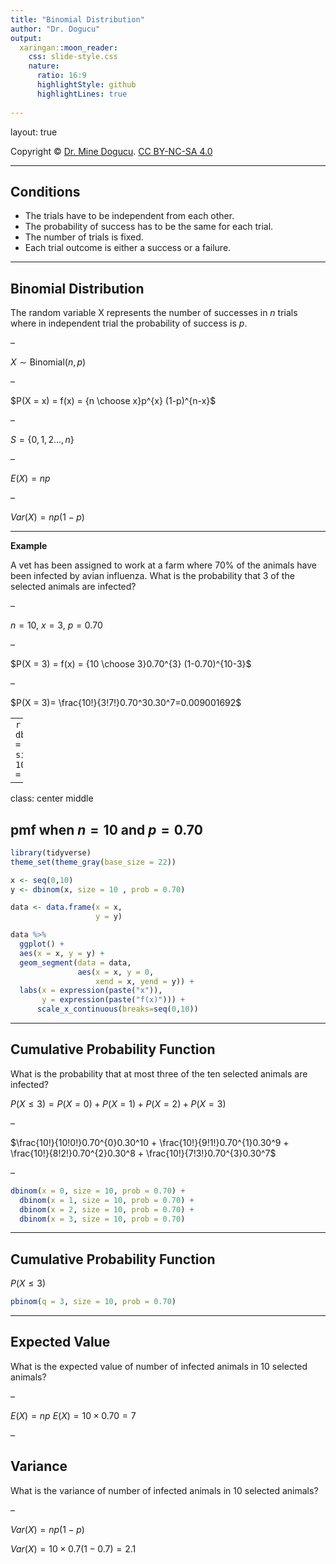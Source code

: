 ```yaml
---
title: "Binomial Distribution"
author: "Dr. Dogucu"
output: 
  xaringan::moon_reader:
    css: slide-style.css
    nature:
      ratio: 16:9
      highlightStyle: github
      highlightLines: true
      
---
```


layout: true
  
<div class="my-header"></div>

<div class="my-footer"> 
 Copyright &copy; <a href="https://mdogucu.ics.uci.edu">Dr. Mine Dogucu</a>. <a href="https://creativecommons.org/licenses/by-nc-sa/4.0/">CC BY-NC-SA 4.0</a></div> 

---

## Conditions

- The trials have to be independent from each other.
- The probability of success has to be the same for each trial.
- The number of trials is fixed. 
- Each trial outcome is either a success or a failure.

---

## Binomial Distribution

The random variable X represents the number of successes in $n$ trials where in independent trial the probability of success is $p$.

--

$X\sim \text{Binomial}(n, p)$

--

$P(X = x) = f(x) = {n \choose x}p^{x} (1-p)^{n-x}$

--

$S = \{0,1,2...,n\}$

--

$E(X) = np$

--

$Var(X) = np(1-p)$


---

__Example__

A vet has been assigned to work at a farm where 70% of the animals have been infected by avian influenza. What is the probability that 3 of the selected animals are infected? 

--

$n = 10$, $x = 3$, $p = 0.70$

--

$P(X = 3) = f(x) = {10 \choose 3}0.70^{3} (1-0.70)^{10-3}$

--

$P(X = 3)= \frac{10!}{3!7!}0.70^30.30^7=0.009001692$

--
```r
dbinom(x = 3, size = 10, prob = 0.70)
```


---

class: center middle

## pmf when $n = 10$ and $p = 0.70$


```r
library(tidyverse)
theme_set(theme_gray(base_size = 22))

x <- seq(0,10)
y <- dbinom(x, size = 10 , prob = 0.70)

data <- data.frame(x = x,
                   y = y)

data %>% 
  ggplot() +
  aes(x = x, y = y) +
  geom_segment(data = data, 
               aes(x = x, y = 0, 
                   xend = x, yend = y)) +
  labs(x = expression(paste("x")),
       y = expression(paste("f(x)"))) +
      scale_x_continuous(breaks=seq(0,10))


```

---

## Cumulative Probability Function

What is the probability that at most three of the ten selected animals are infected? 

$P(X \leq 3) = P(X = 0) + P(X = 1) + P(X = 2) + P(X = 3)$

--

$\frac{10!}{10!0!}0.70^{0}0.30^10 + \frac{10!}{9!1!}0.70^{1}0.30^9 + \frac{10!}{8!2!}0.70^{2}0.30^8 + \frac{10!}{7!3!}0.70^{3}0.30^7$

--


```r
dbinom(x = 0, size = 10, prob = 0.70) +
  dbinom(x = 1, size = 10, prob = 0.70) +
  dbinom(x = 2, size = 10, prob = 0.70) +
  dbinom(x = 3, size = 10, prob = 0.70)

```


---

## Cumulative Probability Function

$P(X \leq 3)$

```r
pbinom(q = 3, size = 10, prob = 0.70)
```

---

## Expected Value 

What is the expected value of number of infected animals in 10 selected animals?

--

$E(X) = np$
$E(X) = 10\times0.70=7$


--

## Variance

What is the variance of number of infected animals in 10 selected animals?

--

$Var(X) = np(1-p)$

$Var(X) = 10\times0.7(1-0.7) = 2.1$

